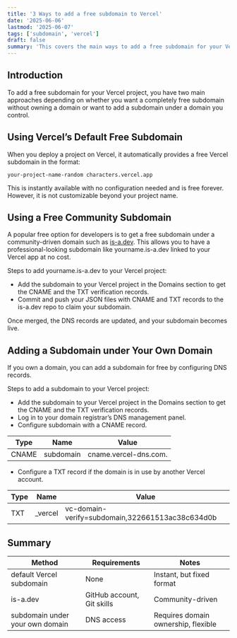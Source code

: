 ```yaml
---
title: '3 Ways to add a free subdomain to Vercel'
date: '2025-06-06'
lastmod: '2025-06-07'
tags: ['subdomain', 'vercel']
draft: false
summary: 'This covers the main ways to add a free subdomain for your Vercel project effectively.'
---
```


## Introduction

To add a free subdomain for your Vercel project, you have two main approaches depending on whether you want a completely free subdomain without owning a domain or want to add a subdomain under a domain you control.

<TOCInline toc={props.toc} exclude="Introduction" />

## Using Vercel’s Default Free Subdomain

When you deploy a project on Vercel, it automatically provides a free Vercel subdomain in the format:

```text
your-project-name-random characters.vercel.app
```

This is instantly available with no configuration needed and is free forever. However, it is not customizable beyond your project name.

## Using a Free Community Subdomain

A popular free option for developers is to get a free subdomain under a community-driven domain such as [is-a.dev](https://github.com/is-a-dev/register). This allows you to have a professional-looking subdomain like yourname.is-a.dev linked to your Vercel app at no cost.

Steps to add yourname.is-a.dev to your Vercel project:

- Add the subdomain to your Vercel project in the Domains section to get the CNAME and the TXT verification records.
- Commit and push your JSON files with CNAME and TXT records to the is-a.dev repo to claim your subdomain.

Once merged, the DNS records are updated, and your subdomain becomes live.

## Adding a Subdomain under Your Own Domain

If you own a domain, you can add a subdomain for free by configuring DNS records.

Steps to add a subdomain to your Vercel project:

- Add the subdomain to your Vercel project in the Domains section to get the CNAME and the TXT verification records.
- Log in to your domain registrar’s DNS management panel.
- Configure subdomain with a CNAME record.

| Type  | Name      | Value                 |
| ----- | --------- | --------------------- |
| CNAME | subdomain | cname.vercel-dns.com. |

- Configure a TXT record if the domain is in use by another Vercel account.

| Type | Name     | Value                                           |
| ---- | -------- | ----------------------------------------------- |
| TXT  | \_vercel | vc-domain-verify=subdomain,322661513ac38c634d0b |

## Summary

| Method                          | Requirements               | Notes                               |
| ------------------------------- | -------------------------- | ----------------------------------- |
| default Vercel subdomain        | None                       | Instant, but fixed format           |
| is-a.dev                        | GitHub account, Git skills | Community-driven                    |
| subdomain under your own domain | DNS access                 | Requires domain ownership, flexible |
